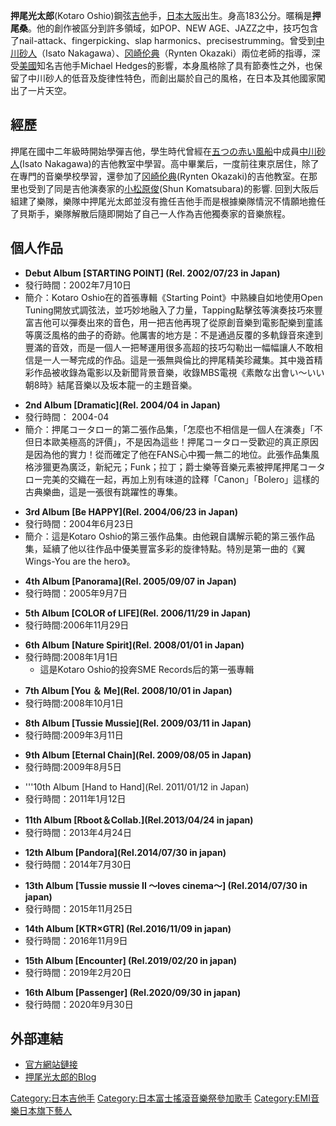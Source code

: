 {{copyedit|time=2018-10-25T14:34:50+00:00}}
{{blpunsourced|time=2017-12-22T09:13:53+00:00}}
'''押尾光太郎'''(Kotaro Oshio){{BD|1968年|2月1日}}鋼弦[[吉他|吉他]]手，[[日本|日本]][[大阪市|大阪]]出生。身高183公分。暱稱是'''押尾桑'''。他的創作被區分到許多領域，如POP、NEW AGE、JAZZ之中，技巧包含了nail-attack、fingerpicking、slap harmonics、precisestrumming。曾受到[[中川砂人|中川砂人]]（Isato Nakagawa）、[[冈崎伦典|冈崎伦典]]（Rynten Okazaki）兩位老師的指導，深受[[美國|美國]]知名吉他手Michael Hedges的影響，本身風格除了具有節奏性之外，也保留了中川砂人的低音及旋律性特色，而創出屬於自己的風格，在日本及其他國家闖出了一片天空。

==經歷==
押尾在國中二年級時開始學彈吉他，學生時代曾經在[[五つの赤い風船|五つの赤い風船]]中成員[[中川砂人|中川砂人]](Isato Nakagawa)的吉他教室中學習。高中畢業后，一度前往東京居住，除了在專門的音樂學校學習，還參加了[[冈崎伦典|冈崎伦典]](Rynten Okazaki)的吉他教室。在那里也受到了同是吉他演奏家的[[小松原俊|小松原俊]](Shun Komatsubara)的影響.
回到大阪后組建了樂隊，樂隊中押尾光太郎並沒有擔任吉他手而是根據樂隊情況不情願地擔任了貝斯手，樂隊解散后隨即開始了自己一人作為吉他獨奏家的音樂旅程。

==個人作品==
*'''Debut Album [STARTING POINT] (Rel. 2002/07/23 in Japan)'''
*發行時間：2002年7月10日
*簡介：Kotaro Oshio在的首張專輯《Starting Point》中熟練自如地使用Open Tuning開放式調弦法，並巧妙地融入了力量，Tapping點擊弦等演奏技巧來豐富吉他可以彈奏出來的音色，用一把吉他再現了從原創音樂到電影配樂到童謠等廣泛風格的曲子的奇跡。他厲害的地方是：不是通過反覆的多軌錄音來達到豐滿的音效，而是一個人一把琴運用很多高超的技巧勾勒出一幅幅讓人不敢相信是一人一琴完成的作品。這是一張無與倫比的押尾精美珍藏集。其中幾首精彩作品被收錄為電影以及新聞背景音樂，收錄MBS電視《素敵な出會い～いい朝8時》結尾音樂以及坂本龍一的主題音樂。

*'''2nd Album [Dramatic](Rel. 2004/04 in Japan)'''
*發行時間： 2004-04
*簡介：押尾コータロー的第二張作品集，「怎麼也不相信是一個人在演奏」「不但日本歐美極高的評價」，不是因為這些！押尾コータロー受歡迎的真正原因是因為他的實力！從而確定了他在FANS心中獨一無二的地位。此張作品集風格涉獵更為廣泛，新紀元；Funk；拉丁；爵士樂等音樂元素被押尾押尾コータロー完美的交織在一起，再加上別有味道的詮釋「Canon」「Bolero」這樣的古典樂曲，這是一張很有跳躍性的專集。

*'''3rd Album [Be HAPPY](Rel. 2004/06/23 in Japan)'''
*發行時間：2004年6月23日
*簡介：這是Kotaro Oshio的第三張作品集。由他親自講解示範的第三張作品集，延續了他以往作品中優美豐富多彩的旋律特點。特別是第一曲的《翼Wings-You are the hero》。

*'''4th Album [Panorama](Rel. 2005/09/07 in Japan)'''
*發行時間：2005年9月7日

*'''5th Album [COLOR of LIFE](Rel. 2006/11/29 in Japan)'''
*發行時間:2006年11月29日

*'''6th Album [Nature Spirit](Rel. 2008/01/01 in Japan)'''
*發行時間:2008年1月1日
**這是Kotaro Oshio的投奔SME Records后的第一張專輯

*'''7th Album [You ＆ Me](Rel. 2008/10/01 in Japan)'''
*發行時間:2008年10月1日

*'''8th Album [Tussie Mussie](Rel. 2009/03/11 in Japan)'''
*發行時間:2009年3月11日

*'''9th Album [Eternal Chain](Rel. 2009/08/05 in Japan)'''
*發行時間:2009年8月5日

*'''10th Album [Hand to Hand](Rel. 2011/01/12 in Japan)
* 發行時間：2011年1月12日

* '''11th Album [Rboot＆Collab.](Rel.2013/04/24 in japan)'''
* 發行時間：2013年4月24日　

* '''12th Album [Pandora](Rel.2014/07/30 in japan)'''
* 發行時間：2014年7月30日　

* '''13th Album [Tussie mussie II 〜loves cinema〜] (Rel.2014/07/30 in japan)'''
*發行時間：2015年11月25日　

* '''14th Album [KTR×GTR] (Rel.2016/11/09 in japan)'''
*發行時間：2016年11月9日　

* '''15th Album [Encounter] (Rel.2019/02/20 in japan)'''
*發行時間：2019年2月20日　

* '''16th Album [Passenger] (Rel.2020/09/30 in japan)'''
*發行時間：2020年9月30日　

==外部連結==
*[http://www.kotaro-oshio.com/index.html 官方網站鏈接] {{Wayback|url=http://www.kotaro-oshio.com/index.html |date=20120630043347 }}
*[https://web.archive.org/web/20101007082322/http://blog.kotaro-oshio.com/ 押尾光太郎的Blog]

{{DEFAULTSORT:Oshio Kotaro}}
{{Authority control}}
[[Category:日本吉他手|Category:日本吉他手]]
[[Category:日本富士搖滾音樂祭參加歌手|Category:日本富士搖滾音樂祭參加歌手]]
[[Category:EMI音樂日本旗下藝人|Category:EMI音樂日本旗下藝人]]